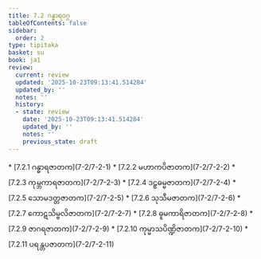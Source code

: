 ```yaml
---
title: 7.2 ဂန္ဓာရဝဂ္ဂ
tableOfContents: false
sidebar:
  order: 2
type: tipitaka
basket: su
book: ja1
review:
  current: review
  updated: '2025-10-23T09:13:41.514284'
  updated_by: ''
  notes: ''
  history:
  - state: review
    date: '2025-10-23T09:13:41.514284'
    updated_by: ''
    notes: ''
    previous_state: draft
---
```



<ReviewStatus review={frontmatter.review} showDetails={true} />

<HypothesisAnnotation frontmatter={frontmatter} />

<DynamicBreadcrumb />



<TableOfContents book="ja1" section="7.2">
* [7.2.1 ဂန္ဓာရဇာတက](7-2/7-2-1)
* [7.2.2 မဟာကပိဇာတက](7-2/7-2-2)
* [7.2.3 ကုမ္ဘကာရဇာတက](7-2/7-2-3)
* [7.2.4 ဒဠှဓမ္မဇာတက](7-2/7-2-4)
* [7.2.5 သောမဒတ္တဇာတက](7-2/7-2-5)
* [7.2.6 သုသီမဇာတက](7-2/7-2-6)
* [7.2.7 ကောဋသိမ္ဗလိဇာတက](7-2/7-2-7)
* [7.2.8 ဓူမကာရိဇာတက](7-2/7-2-8)
* [7.2.9 ဇာဂရဇာတက](7-2/7-2-9)
* [7.2.10 ကုမ္မာသပိဏ္ဍိဇာတက](7-2/7-2-10)
* [7.2.11 ပရန္တပဇာတက](7-2/7-2-11)
</TableOfContents>